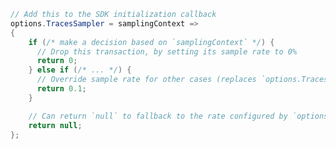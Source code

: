 ```csharp
// Add this to the SDK initialization callback
options.TracesSampler = samplingContext =>
{
    if (/* make a decision based on `samplingContext` */) {
      // Drop this transaction, by setting its sample rate to 0%
      return 0;
    } else if (/* ... */) {
      // Override sample rate for other cases (replaces `options.TracesSampleRate`)
      return 0.1;
    }

    // Can return `null` to fallback to the rate configured by `options.TracesSampleRate`
    return null;
};
```
